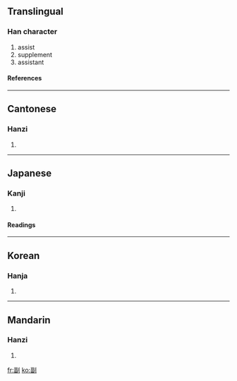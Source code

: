 ==Translingual==
===Han character===
{{Han char|rad=刀|as=09|sn=11|four=1260<sub>0</sub>|canj=一田中弓 (MWLN)}}
# assist
# supplement
# assistant
====References====
{{Han ref|kx=0142.230|dkj=02097|dj=0322.080|hdz=10347.160|uh=526F|ud=21103|bh=B0C6|bd=45254}}
----

==Cantonese==
===Hanzi===
{{yue-hanzi|jyut=|y=fu3}}
# {{defn|Cantonese}}
----
==Japanese==
===Kanji===
{{ja-kanji|grade=|rs=刀09}}
# {{defn|Japanese}} 
====Readings====
{{ja-readings|on=[[ふく]] (fuku)|kun=[[そう]] (sou), [[そえ]] (soe)}}
----
==Korean==
===Hanja===
{{ko-hanja|hangeul=부, 복|rv=bu, bok|mr=pu, pok}}
# {{defn|Korean}}
----
==Mandarin==
===Hanzi===
{{cmn-hanzi|pin=fù (fu4)|wg=fu<sup>4</sup>|y=}}
# {{defn|Mandarin}}

[[fr:副]]
[[ko:副]]